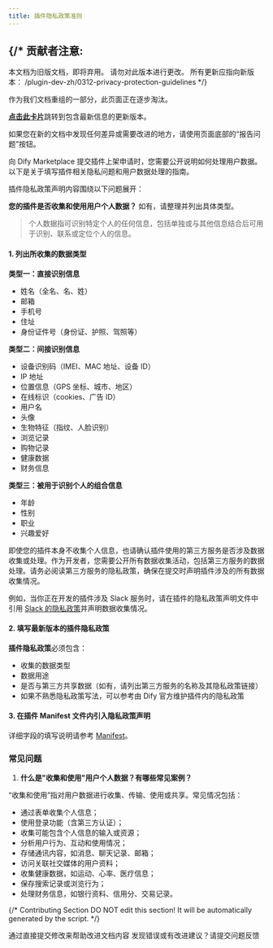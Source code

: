 ```yaml
---
title: 插件隐私政策准则
---
```




{/* 
  贡献者注意:
  ----------------
  本文档为旧版文档，即将弃用。
  请勿对此版本进行更改。
  所有更新应指向新版本：
  /plugin-dev-zh/0312-privacy-protection-guidelines
*/}

<Card title="本文档即将弃用" icon="circle-exclamation" href="/plugin-dev-zh/0312-privacy-protection-guidelines">
  <p>作为我们文档重组的一部分，此页面正在逐步淘汰。</p>
  
  <p><u><b>点击此卡片</b></u>跳转到包含最新信息的更新版本。</p>
  
  <p>如果您在新的文档中发现任何差异或需要改进的地方，请使用页面底部的“报告问题”按钮。</p>
</Card>

向 Dify Marketplace 提交插件上架申请时，您需要公开说明如何处理用户数据。以下是关于填写插件相关隐私问题和用户数据处理的指南。

插件隐私政策声明内容围绕以下问题展开：

**您的插件是否收集和使用用户个人数据？** 如有，请整理并列出具体类型。

> 个人数据指可识别特定个人的任何信息，包括单独或与其他信息结合后可用于识别、联系或定位个人的信息。

#### **1. 列出所收集的数据类型**

**类型一：直接识别信息**

* 姓名（全名、名、姓）
* 邮箱
* 手机号
* 住址
* 身份证件号（身份证、护照、驾照等）

**类型二：间接识别信息**

* 设备识别码（IMEI、MAC 地址、设备 ID）
* IP 地址
* 位置信息（GPS 坐标、城市、地区）
* 在线标识（cookies、广告 ID）
* 用户名
* 头像
* 生物特征（指纹、人脸识别）
* 浏览记录
* 购物记录
* 健康数据
* 财务信息

**类型三：被用于识别个人的组合信息**

* 年龄
* 性别
* 职业
* 兴趣爱好

即使您的插件本身不收集个人信息，也请确认插件使用的第三方服务是否涉及数据收集或处理。作为开发者，您需要公开所有数据收集活动，包括第三方服务的数据处理。请务必阅读第三方服务的隐私政策，确保在提交时声明插件涉及的所有数据收集情况。

例如，当你正在开发的插件涉及 Slack 服务时，请在插件的隐私政策声明文件中引用 [Slack 的隐私政策](https://slack.com/trust/privacy/privacy-policy)并声明数据收集情况。

#### 2. 填写最新版本的插件隐私政策

**插件隐私政策**必须包含：

* 收集的数据类型
* 数据用途
* 是否与第三方共享数据（如有，请列出第三方服务的名称及其隐私政策链接）
* 如果不熟悉隐私政策写法，可以参考由 Dify 官方维护插件内的隐私政策

#### **3. 在插件 Manifest 文件内引入隐私政策声明**

详细字段的填写说明请参考 [Manifest](../../schema-definition/manifest)。

### **常见问题**

1. **什么是"收集和使用"用户个人数据？有哪些常见案例？**

“收集和使用”指对用户数据进行收集、传输、使用或共享。常见情况包括：

* 通过表单收集个人信息；
* 使用登录功能（含第三方认证）；
* 收集可能包含个人信息的输入或资源；
* 分析用户行为、互动和使用情况；
* 存储通讯内容，如消息、聊天记录、邮箱；
* 访问关联社交媒体的用户资料；
* 收集健康数据，如运动、心率、医疗信息；
* 保存搜索记录或浏览行为；
* 处理财务信息，如银行资料、信用分、交易记录。

{/*
Contributing Section
DO NOT edit this section!
It will be automatically generated by the script.
*/}

<CardGroup cols="2">
    <Card
        title="编辑此页面"
        icon="pen-to-square"
        href="https://github.com/langgenius/dify-docs-mintlify/edit/main/zh-hans/plugins/publish-plugins/publish-to-dify-marketplace/plugin-privacy-protection-guidelines.mdx"
    >
        通过直接提交修改来帮助改进文档内容
    </Card>
    <Card
        title="提交问题"
        icon="github"
        href="https://github.com/langgenius/dify-docs-mintlify/issues/new?title=文档问题%3A%20n-privacy-protection-guideli&body=%23%23%20问题描述%0A%3C%21--%20请简要描述您发现的问题%20--%3E%0A%0A%23%23%20页面链接%0Ahttps%3A%2F%2Fgithub.com%2Flanggenius%2Fdify-docs-mintlify%2Fblob%2Fmain%2Fzh-hans/plugins/publish-plugins/publish-to-dify-marketplace%2Fplugin-privacy-protection-guidelines.mdx%0A%0A%23%23%20建议修改%0A%3C%21--%20如果有具体的修改建议，请在此说明%20--%3E%0A%0A%3C%21--%20感谢您对文档质量的关注！%20--%3E"
    >
        发现错误或有改进建议？请提交问题反馈
    </Card>
</CardGroup>
